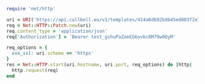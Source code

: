 ```ruby
require 'net/http'

uri = URI('https://api.callbell.eu/v1/templates/414a6d692bd645ed803f2e7ce360d4c8')
req = Net::HTTP::Patch.new(uri)
req.content_type = 'application/json'
req['Authorization'] = 'Bearer test_gshuPaZoeEG6ovbc8M79w0QyM'

req_options = {
  use_ssl: uri.scheme == 'https'
}
res = Net::HTTP.start(uri.hostname, uri.port, req_options) do |http|
  http.request(req)
end

```